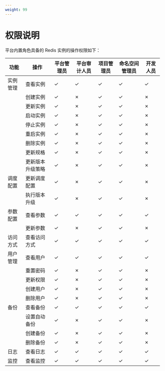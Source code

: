 ```yaml
---
weight: 99
---
```


# 权限说明

平台内置角色具备的 Redis 实例的操作权限如下：

| **功能** | **操作**        | **平台管理员** | **平台审计人员** | **项目管理员** | **命名空间管理员** | **开发人员** |
|----------|-----------------|----------------|------------------|----------------|--------------------|--------------|
| 实例管理 | 查看实例        | ✓              | ✓                | ✓              | ✓                  | ✓            |
|          | 创建实例        | ✓              | ✗                | ✓              | ✓                  | ✗            |
|          | 更新实例        | ✓              | ✗                | ✓              | ✓                  | ✗            |
|          | 启动实例        | ✓              | ✗                | ✓              | ✓                  | ✗            |
|          | 停止实例        | ✓              | ✗                | ✓              | ✓                  | ✗            |
|          | 重启实例        | ✓              | ✗                | ✓              | ✓                  | ✗            |
|          | 删除实例        | ✓              | ✗                | ✓              | ✓                  | ✗            |
|          | 更新规格        | ✓              | ✗                | ✓              | ✓                  | ✗            |
|          | 更新版本升级策略| ✓              | ✗                | ✓              | ✓                  | ✗            |
| 调度配置 | 更新调度配置    | ✓              | ✗                | ✓              | ✓                  | ✗            |
|          | 执行版本升级    | ✓              | ✗                | ✓              | ✓                  | ✗            |
| 参数配置 | 查看参数        | ✓              | ✓                | ✓              | ✓                  | ✓            |
|          | 更新参数        | ✓              | ✗                | ✓              | ✓                  | ✗            |
| 访问方式 | 查看访问方式    | ✓              | ✓                | ✓              | ✓                  | ✓            |
| 用户管理 | 查看用户        | ✓              | ✓                | ✓              | ✓                  | ✓            |
|          | 重置密码        | ✓              | ✗                | ✓              | ✓                  | ✗            |
|          | 更新权限        | ✓              | ✗                | ✓              | ✓                  | ✗            |
|          | 创建用户        | ✓              | ✗                | ✓              | ✓                  | ✗            |
|          | 删除用户        | ✓              | ✗                | ✓              | ✓                  | ✗            |
| 备份     | 查看备份        | ✓              | ✓                | ✓              | ✓                  | ✓            |
|          | 设置自动备份    | ✓              | ✗                | ✓              | ✓                  | ✗            |
|          | 创建备份        | ✓              | ✗                | ✓              | ✓                  | ✗            |
|          | 删除备份        | ✓              | ✗                | ✓              | ✓                  | ✗            |
| 日志     | 查看日志        | ✓              | ✓                | ✓              | ✓                  | ✓            |
| 监控     | 查看监控        | ✓              | ✓                | ✓              | ✓                  | ✓            |
